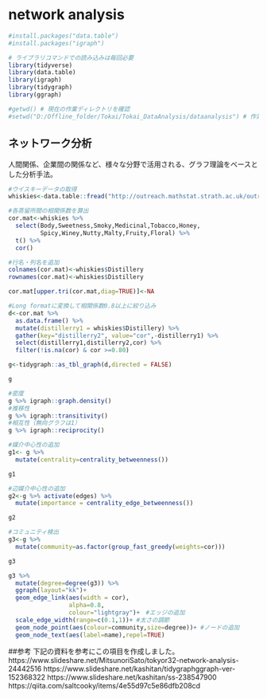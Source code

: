 # network analysis

```r
#install.packages("data.table")
#install.packages("igraph")

# ライブラリコマンドでの読み込みは毎回必要
library(tidyverse)
library(data.table)
library(igraph)
library(tidygraph)
library(ggraph)

#getwd() # 現在の作業ディレクトリを確認
#setwd("D:/Offline_folder/Tokai/Tokai_DataAnalysis/dataanalysis") # 作業ディレクトリの変更

```

## ネットワーク分析
人間関係、企業間の関係など、様々な分野で活用される、グラフ理論をベースとした分析手法。

```r
#ウイスキーデータの取得
whiskies<-data.table::fread("http://outreach.mathstat.strath.ac.uk/outreach/nessie/datasets/whiskies.txt",header=TRUE)

#各蒸留所間の相関係数を算出
cor.mat<-whiskies %>% 
  select(Body,Sweetness,Smoky,Medicinal,Tobacco,Honey,
         Spicy,Winey,Nutty,Malty,Fruity,Floral) %>% 
  t() %>% 
  cor()

#行名・列名を追加
colnames(cor.mat)<-whiskies$Distillery
rownames(cor.mat)<-whiskies$Distillery

cor.mat[upper.tri(cor.mat,diag=TRUE)]<-NA

#Long formatに変換して相関係数0.8以上に絞り込み
d<-cor.mat %>% 
  as.data.frame() %>% 
  mutate(distillerry1 = whiskies$Distillery) %>% 
  gather(key="distillerry2", value="cor",-distillerry1) %>% 
  select(distillerry1,distillerry2,cor) %>% 
  filter(!is.na(cor) & cor >=0.80)
```

```r
g<-tidygraph::as_tbl_graph(d,directed = FALSE)

g

#密度
g %>% igraph::graph.density()
#推移性
g %>% igraph::transitivity()
#相互性（無向グラフは1）
g %>% igraph::reciprocity()

#媒介中心性の追加
g1<- g %>%
  mutate(centrality=centrality_betweenness())

g1

#辺媒介中心性の追加
g2<-g %>% activate(edges) %>%
  mutate(importance = centrality_edge_betweenness())

g2

#コミュニティ検出
g3<-g %>% 
  mutate(community=as.factor(group_fast_greedy(weights=cor)))

g3
```

```r
g3 %>% 
  mutate(degree=degree(g3)) %>% 
  ggraph(layout="kk")+
  geom_edge_link(aes(width = cor),
                 alpha=0.8,
                 colour="lightgray")+　#エッジの追加
  scale_edge_width(range=c(0.1,1))+ #太さの調節
  geom_node_point(aes(colour=community,size=degree))+ #ノードの追加
  geom_node_text(aes(label=name),repel=TRUE)
```

##参考
下記の資料を参考にこの項目を作成しました。
https://www.slideshare.net/MitsunoriSato/tokyor32-network-analysis-24442516
https://www.slideshare.net/kashitan/tidygraphggraph-ver-152368322
https://www.slideshare.net/kashitan/ss-238547900
https://qiita.com/saltcooky/items/4e55d97c5e86dfb208cd
